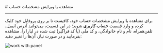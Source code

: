 

<Layout>
<Head>
<title>مستندات نحوه مشاهده یا ویرایش مشخصات حساب - لیارا</title>
</Head>
# مشاهده یا ویرایش مشخصات حساب
<hr className="mb-2" />


برای مشاهده یا ویرایش مشخصات حساب خود، کافیست تا بر روی پروفایل خود کلیک کرده و وارد قسمت
**حساب کاربری** شوید؛ در این قسمت، می‌توانید آدرس ایمیل، تلفن‌همراه، نام و نام خانوادگی، و کد ملی (یا کد فراگیر) ثبت شده در لیارا را، مشاهده بفرمایید و در صورت نیاز، آن‌ها را تغییر دهید:


<div className="h-4" />
<img src="https://files.liara.ir/liara/docs/see-user-info.gif" alt="work with panel"/>
<div className="h-4" />

</Layout>